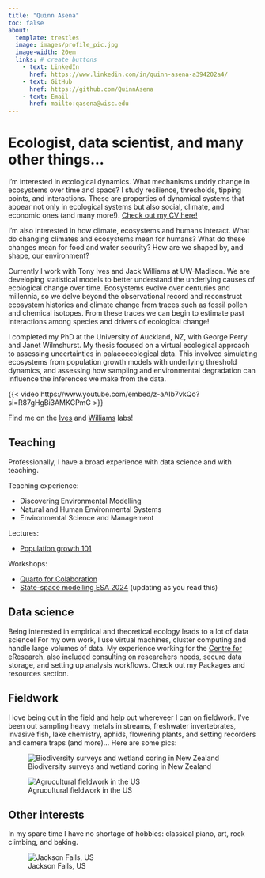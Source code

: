 ```yaml
---
title: "Quinn Asena"
toc: false
about:
  template: trestles 
  image: images/profile_pic.jpg
  image-width: 20em
  links: # create buttons
    - text: LinkedIn
      href: https://www.linkedin.com/in/quinn-asena-a394202a4/
    - text: GitHub
      href: https://github.com/QuinnAsena
    - text: Email
      href: mailto:qasena@wisc.edu
---
```


# Ecologist, data scientist, and many other things...

I'm interested in ecological dynamics. What mechanisms undrly change in ecosystems over time and space? I study resilience, thresholds, tipping points, and interactions. These are properties of dynamical systems that appear not only in ecological systems but also social, climate, and economic ones (and many more!). [Check out my CV here!](https://quinnasena.github.io/CV/resume_refs.html)

I'm also interested in how climate, ecosystems and humans interact. What do changing climates and ecosystems mean for humans? What do these changes mean for food and water security? How are we shaped by, and shape, our environment?

Currently I work with Tony Ives and Jack Williams at UW-Madison. We are developing statistical models to better understand the underlying causes of ecological change over time. Ecosystems evolve over centuries and millennia, so we delve beyond the observational record and reconstruct ecosystem histories and climate change from traces such as fossil pollen and chemical isotopes. From these traces we can begin to estimate past interactions among species and drivers of ecological change!

I completed my PhD at the University of Auckland, NZ, with George Perry and Janet Wilmshurst. My thesis focused on a virtual ecological approach to assessing uncertainties in palaeoecological data. This involved simulating ecosystems from population growth models with underlying threshold dynamics, and assessing how sampling and environmental degradation can influence the inferences we make from the data.

{{< video https://www.youtube.com/embed/z-aAIb7vkQo?si=R87gHgBi3AMKGPmG >}}

Find me on the [Ives](https://ives.labs.wisc.edu/people/) and [Williams](https://williamspaleolab.github.io/people/) labs!

## Teaching

Professionally, I have a broad experience with data science and with teaching. 

Teaching experience:

- Discovering Environmental Modelling
- Natural and Human Environmental Systems
- Environmental Science and Management

Lectures:

- [Population growth 101](https://quinnasena.shinyapps.io/growth_app/)

Workshops:

- [Quarto for Colaboration](https://github.com/QuinnAsena/resbaz2022)
- [State-space modelling ESA 2024](https://quinnasena.github.io/state-space-workhop-ESA/state-space-walkthrough.html) (updating as you read this)

## Data science

Being interested in empirical and theoretical ecology leads to a lot of data science! For my own work, I use virtual machines, cluster computing and handle large volumes of data. My experience working for the [Centre for eResearch](https://www.eresearch.auckland.ac.nz/), also included consulting on researchers needs, secure data storage, and setting up analysis workflows. Check out my Packages and resources section.


## Fieldwork

I love being out in the field and help out whereveer I can on fieldwork. I've been out sampling heavy metals in streams, freshwater invertebrates, invasive fish, lake chemistry, aphids, flowering plants, and setting recorders and camera traps (and more)... Here are some pics:

![Biodiversity surveys and wetland coring in New Zealand](images/nz.jpg)

![Agrucultural fieldwork in the US](images/arlington.jpeg)


## Other interests

In my spare time I have no shortage of hobbies: classical piano, art, rock climbing, and baking.

![Jackson Falls, US](images/rock-climbing.jpeg)